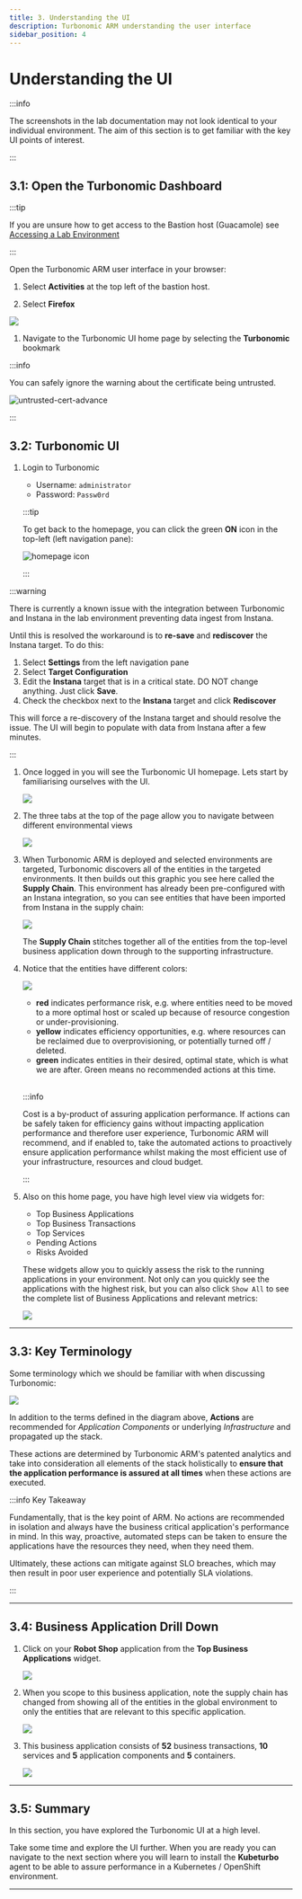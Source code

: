 ```yaml
---
title: 3. Understanding the UI
description: Turbonomic ARM understanding the user interface
sidebar_position: 4
---
```


# Understanding the UI

:::info

The screenshots in the lab documentation may not look identical to your
individual environment. The aim of this section is to get familiar with the key
UI points of interest.

:::

## 3.1: Open the Turbonomic Dashboard

:::tip

If you are unsure how to get access to the Bastion host (Guacamole) see
[Accessing a Lab Environment](/waiops-tech-jam/labs/jam-in-a-box/#accessing-a-lab-environment)

:::

Open the Turbonomic ARM user interface in your browser:

1. Select **Activities** at the top left of the bastion host.

1. Select **Firefox**

![](images/open-firefox.png)

1. Navigate to the Turbonomic UI home page by selecting the **Turbonomic**
   bookmark

:::info

You can safely ignore the warning about the certificate being untrusted.

![untrusted-cert-advance](images/advance-cert-warning.png)

:::

## 3.2: Turbonomic UI

1. Login to Turbonomic

   - Username: `administrator`
   - Password: `Passw0rd`

   :::tip

   To get back to the homepage, you can click the green **ON** icon in the
   top-left (left navigation pane):

   ![homepage icon](images/turbo-ui-on-button.png)

   :::

:::warning

There is currently a known issue with the integration between Turbonomic and
Instana in the lab environment preventing data ingest from Instana.

Until this is resolved the workaround is to **re-save** and **rediscover** the
Instana target. To do this:

1. Select **Settings** from the left navigation pane
2. Select **Target Configuration**
3. Edit the **Instana** target that is in a critical state. DO NOT change
   anything. Just click **Save**.
4. Check the checkbox next to the **Instana** target and click **Rediscover**

This will force a re-discovery of the Instana target and should resolve the
issue. The UI will begin to populate with data from Instana after a few minutes.

:::

1. Once logged in you will see the Turbonomic UI homepage. Lets start by
   familiarising ourselves with the UI.

   ![](images/turbo-ui-overview.png)

1. The three tabs at the top of the page allow you to navigate between different
   environmental views

   ![](images/turbo-ui-overview-2.png)

1. When Turbonomic ARM is deployed and selected environments are targeted,
   Turbonomic discovers all of the entities in the targeted environments. It
   then builds out this graphic you see here called the **Supply Chain**. This
   environment has already been pre-configured with an Instana integration, so
   you can see entities that have been imported from Instana in the supply
   chain:

   ![](images/turbo-ui-overview-3.png)

   The **Supply Chain** stitches together all of the entities from the top-level
   business application down through to the supporting infrastructure.

1. Notice that the entities have different colors:

   ![](images/entities-colour.png)

   - **red** indicates performance risk, e.g. where entities need to be moved to
     a more optimal host or scaled up because of resource congestion or
     under-provisioning.
   - **yellow** indicates efficiency opportunities, e.g. where resources can be
     reclaimed due to overprovisioning, or potentially turned off / deleted.
   - **green** indicates entities in their desired, optimal state, which is what
     we are after. Green means no recommended actions at this time.

   <br />

   :::info

   Cost is a by-product of assuring application performance. If actions can be
   safely taken for efficiency gains without impacting application performance
   and therefore user experience, Turbonomic ARM will recommend, and if enabled
   to, take the automated actions to proactively ensure application performance
   whilst making the most efficient use of your infrastructure, resources and
   cloud budget.

   :::

1. Also on this home page, you have high level view via widgets for:

   - Top Business Applications
   - Top Business Transactions
   - Top Services
   - Pending Actions
   - Risks Avoided

   These widgets allow you to quickly assess the risk to the running
   applications in your environment. Not only can you quickly see the
   applications with the highest risk, but you can also click `Show All` to see
   the complete list of Business Applications and relevant metrics:

   ![](images/turbo-ui-overview-4.png)

---

## 3.3: Key Terminology

Some terminology which we should be familiar with when discussing Turbonomic:

![](images/keyTerminology-1.png)

In addition to the terms defined in the diagram above, **Actions** are
recommended for _Application Components_ or underlying _Infrastructure_ and
propagated up the stack.

These actions are determined by Turbonomic ARM's patented analytics and take
into consideration all elements of the stack holistically to **ensure that the
application performance is assured at all times** when these actions are
executed.

:::info Key Takeaway

Fundamentally, that is the key point of ARM. No actions are recommended in
isolation and always have the business critical application's performance in
mind. In this way, proactive, automated steps can be taken to ensure the
applications have the resources they need, when they need them.

Ultimately, these actions can mitigate against SLO breaches, which may then
result in poor user experience and potentially SLA violations.

:::

---

## 3.4: Business Application Drill Down

1. Click on your **Robot Shop** application from the **Top Business
   Applications** widget.

   ![](images/turbo-ui-robot-shop.png)

1. When you scope to this business application, note the supply chain has
   changed from showing all of the entities in the global environment to only
   the entities that are relevant to this specific application.

   ![](images/robot-shop-overview.png)

1. This business application consists of **52** business transactions, **10**
   services and **5** application components and **5** containers.

   ![](images/robot-shop-overview-focus.png)

---

## 3.5: Summary

In this section, you have explored the Turbonomic UI at a high level.

Take some time and explore the UI further. When you are ready you can navigate
to the next section where you will learn to install the **Kubeturbo** agent to
be able to assure performance in a Kubernetes / OpenShift environment.

---
